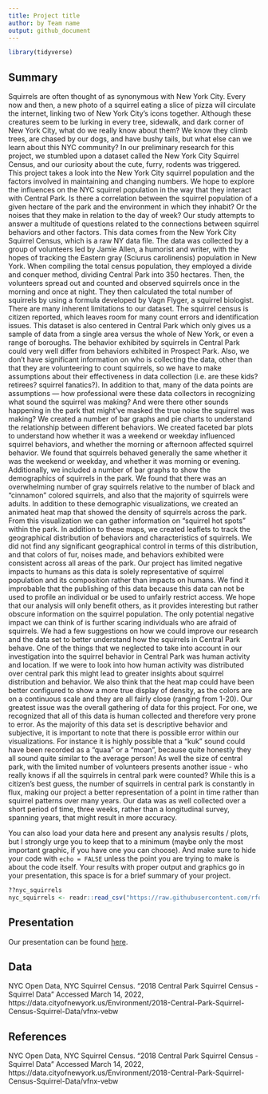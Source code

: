 ```yaml
---
title: Project title
author: by Team name
output: github_document
---
```


```r
library(tidyverse)
```

## Summary

Squirrels are often thought of as synonymous with New York City. Every now and then, a new photo of a squirrel eating a slice of pizza will circulate the internet, linking two of New York City's icons together. Although these creatures seem to be lurking in every tree, sidewalk, and dark corner of New York City, what do we really know about them? We know they climb trees, are chased by our dogs, and have bushy tails, but what else can we learn about this NYC community? In our preliminary research for this project, we stumbled upon a dataset called the New York City Squirrel Census, and our curiosity about the cute, furry, rodents was triggered.  
This project takes a look into the New York City squirrel population and the factors involved in maintaining and changing numbers. We hope to explore the influences on the NYC squirrel population in the way that they interact with Central Park. Is there a correlation between the squirrel population of a given hectare of the park and the environment in which they inhabit? Or the noises that they make in relation to the day of week? Our study attempts to answer a multitude of questions related to the connections between squirrel behaviors and other factors. 
This data comes from the New York City Squirrel Census, which is a raw NY data file. The data was collected by a group of volunteers led by Jamie Allen, a humorist and writer, with the hopes of tracking the Eastern gray (Sciurus carolinensis) population in New York. When compiling the total census population, they employed a divide and conquer method, dividing Central Park into 350 hectares. Then, the volunteers spread out and counted and observed squirrels once in the morning and once at night.  They then calculated the total number of squirrels by using a formula developed by Vagn Flyger, a squirrel biologist. 
There are many inherent limitations to our dataset. The squirrel census is citizen reported, which leaves room for many count errors and identification issues. This dataset is also centered in Central Park which only gives us a sample of data from a single area versus the whole of New York, or even a range of boroughs. The behavior exhibited by squirrels in Central Park could very well differ from behaviors exhibited in Prospect Park. Also, we don’t have significant information on who is collecting the data, other than that they are volunteering to count squirrels, so we have to make assumptions about their effectiveness in data collection (i.e. are these kids? retirees? squirrel fanatics?). In addition to that, many of the data points are assumptions — how professional were these data collectors in recognizing what sound the squirrel was making? And were there other sounds happening in the park that might’ve masked the true noise the squirrel was making?
	We created a number of bar graphs and pie charts to understand the relationship between different behaviors. We created faceted bar plots to understand how whether it was a weekend or weekday influenced squirrel behaviors, and whether the morning or afternoon affected squirrel behavior. We found that squirrels behaved generally the same whether it was the weekend or weekday, and whether it was morning or evening. Additionally, we included a number of bar graphs to show the demographics of squirrels in the park. We found that there was an overwhelming number of gray squirrels relative to the number of black and “cinnamon” colored squirrels, and also that the majority of squirrels were adults. In addition to these demographic visualizations, we created an animated heat map that showed the density of squirrels across the park. From this visualization we can gather information on “squirrel hot spots” within the park. In addition to these maps, we created leaflets to track the geographical distribution of behaviors and characteristics of squirrels. We did not find any significant geographical control in terms of this distribution, and that colors of fur, noises made, and behaviors exhibited were consistent across all areas of the park.
Our project has limited negative impacts to humans as this data is solely representative of squirrel population and its composition rather than impacts on humans. We find it improbable that the publishing of this data because this data can not be used to profile an individual or be used to unfairly restrict access. We hope that our analysis will only benefit others, as it provides interesting but rather obscure information on the squirrel population. The only potential negative impact we can think of is further scaring individuals who are afraid of squirrels. 
We had a few suggestions on how we could improve our research and the data set to better understand how the squirrels in Central Park behave. One of the things that we neglected to take into account in our investigation into the squirrel behavior in Central Park was human activity and location. If we were to look into how human activity was distributed over central park this might lead to greater insights about squirrel distribution and behavior. We also think that the heat map could have been better configured to show a more true display of density, as the colors are on a continuous scale and they are all fairly close (ranging from 1-20). 
Our greatest issue was the overall gathering of data for this project.  For one, we recognized that all of this data is human collected and therefore very prone to error. As the majority of this data set is descriptive behavior and subjective, it is important to note that there is possible error within our visualizations. For instance it is highly possible that a “kuk” sound could have been recorded as a “quaa” or a “moan”, because quite honestly they all sound quite similar to the average person! As well the size of central park, with the limited number of volunteers presents another issue - who really knows if all the squirrels in central park were counted? While this is a citizen's best guess, the number of squirrels in central park is constantly in flux, making our project a better representation of a point in time rather than squirrel patterns over many years. Our data was as well collected over a short period of time, three weeks, rather than a longitudinal survey, spanning years, that might result in more accuracy. 

You can also load your data here and present any analysis results / plots, but I strongly urge you to keep that to a minimum (maybe only the most important graphic, if you have one you can choose). 
And make sure to hide your code with  `echo = FALSE` unless the point you are trying to make is about the code itself.
Your results with proper output and graphics go in your presentation, this space is for a brief summary of your project.

```r
??nyc_squirrels
nyc_squirrels <- readr::read_csv("https://raw.githubusercontent.com/rfordatascience/tidytuesday/master/data/2019/2019-10-29/nyc_squirrels.csv")
```


## Presentation

Our presentation can be found [here](https://dcs-210.github.io/w2022-project-mia-luke-sadie/).

## Data 

NYC Open Data, NYC Squirrel Census. "2018 Central Park Squirrel Census - Squirrel Data" Accessed March 14, 2022, https://data.cityofnewyork.us/Environment/2018-Central-Park-Squirrel-Census-Squirrel-Data/vfnx-vebw

## References

NYC Open Data, NYC Squirrel Census. "2018 Central Park Squirrel Census - Squirrel Data" Accessed March 14, 2022, https://data.cityofnewyork.us/Environment/2018-Central-Park-Squirrel-Census-Squirrel-Data/vfnx-vebw

